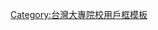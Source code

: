 {{Userbox
  |id=彰化師大<!--注意合理使用之规定：“绝对不能将“合理使用”之图片，放入个人的用户页面进行展示。”-->
  |id-c=#FFFFFF
  |info=這個用戶是'''[[國立彰化師範大學]]'''的學生、校友或教職人員。
  |info-c=#F1EE3D
  |info-s=10
  |border-c=#2C1D70
}}<includeonly>[[Category:國立彰化師範大學維基人|{{PAGENAME}}]]</includeonly>
<noinclude>
[[Category:台灣大專院校用戶框模板]]
</noinclude>